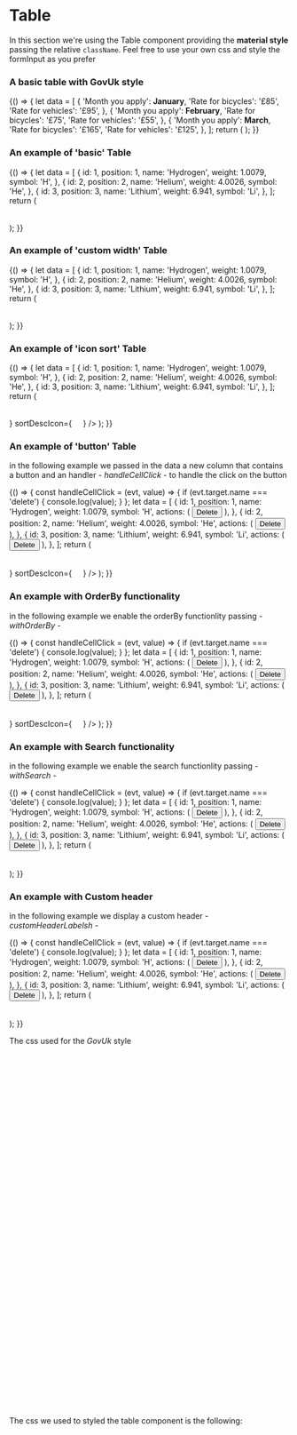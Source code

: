 
<Meta title="DCXLibrary/Table/Styled" component={Table} />

# Table

In this section we're using the Table component providing the **material style** passing the relative `className`. Feel free to use your own css and style the formInput as you prefer

### A basic table with GovUk style

<Canvas>
  <Story name="GovUk">
    {() => {
      let data = [
        {
          'Month you apply': <b>January</b>,
          'Rate for bicycles': '£85',
          'Rate for vehicles': '£95',
        },
        {
          'Month you apply': <b>February</b>,
          'Rate for bicycles': '£75',
          'Rate for vehicles': '£55',
        },
        {
          'Month you apply': <b>March</b>,
          'Rate for bicycles': '£165',
          'Rate for vehicles': '£125',
        },
      ];
      return (
        <Table
          dataSource={data}
          tableClassName="govuk-table "
          theadClassName="govuk-table__head"
          trClassName="govuk-table__row"
          thClassName="govuk-table__header"
          tbodyClassName="govuk-table__body"
          tdClassName="govuk-table__cell"
        />
      );
    }}
  </Story>
</Canvas>

### An example of 'basic' Table

<Canvas>
  <Story name="basic">
    {() => {
      let data = [
        {
          id: 1,
          position: 1,
          name: 'Hydrogen',
          weight: 1.0079,
          symbol: 'H',
        },
        {
          id: 2,
          position: 2,
          name: 'Helium',
          weight: 4.0026,
          symbol: 'He',
        },
        {
          id: 3,
          position: 3,
          name: 'Lithium',
          weight: 6.941,
          symbol: 'Li',
        },
      ];
      return (
        <Table
          dataSource={data}
          tableClassName="table"
          theadClassName="thead"
          trClassName="header-row"
          thClassName="th"
          tbodyClassName="tbody"
          tdClassName="td"
          selectedRowClassName="trSelected"
        />
      );
    }}
  </Story>
</Canvas>

### An example of 'custom width' Table

<Canvas>
  <Story name="width-columns">
    {() => {
      let data = [
        {
          id: 1,
          position: 1,
          name: 'Hydrogen',
          weight: 1.0079,
          symbol: 'H',
        },
        {
          id: 2,
          position: 2,
          name: 'Helium',
          weight: 4.0026,
          symbol: 'He',
        },
        {
          id: 3,
          position: 3,
          name: 'Lithium',
          weight: 6.941,
          symbol: 'Li',
        },
      ];
      return (
        <Table
          dataSource={data}
          tableClassName="table"
          theadClassName="thead"
          trClassName="header-row"
          thClassName="th"
          tbodyClassName="tbody"
          tdClassName="td"
          selectedRowClassName="trSelected"
          columnsWidth={['100px', '20%', '30%', '40%']}
        />
      );
    }}
  </Story>
</Canvas>

### An example of 'icon sort' Table

<Canvas>
  <Story name="icon-sort">
    {() => {
      let data = [
        {
          id: 1,
          position: 1,
          name: 'Hydrogen',
          weight: 1.0079,
          symbol: 'H',
        },
        {
          id: 2,
          position: 2,
          name: 'Helium',
          weight: 4.0026,
          symbol: 'He',
        },
        {
          id: 3,
          position: 3,
          name: 'Lithium',
          weight: 6.941,
          symbol: 'Li',
        },
      ];
      return (
        <Table
          dataSource={data}
          tableClassName="table"
          theadClassName="thead"
          trClassName="header-row"
          thClassName="th"
          tbodyClassName="tbody"
          tdClassName="td"
          selectedRowClassName="trSelected"
          columnsWidth={['90px']}
          sortAscIcon={
            <img src="https://freesvg.org/img/1544644548.png" width="12px" />
          }
          sortDescIcon={
            <img src="https://freesvg.org/img/1544644532.png" width="12px" />
          }
        />
      );
    }}
  </Story>
</Canvas>

### An example of 'button' Table

in the following example we passed in the data a new column that contains a button and an handler - _handleCellClick_ - to handle the click on the button

<Canvas>
  <Story name="button">
    {() => {
      const handleCellClick = (evt, value) => {
        if (evt.target.name === 'delete') {
          console.log(value);
        }
      };
      let data = [
        {
          id: 1,
          position: 1,
          name: 'Hydrogen',
          weight: 1.0079,
          symbol: 'H',
          actions: (
            <button className="btn-danger" name="delete">
              Delete
            </button>
          ),
        },
        {
          id: 2,
          position: 2,
          name: 'Helium',
          weight: 4.0026,
          symbol: 'He',
          actions: (
            <button className="btn-danger" name="delete">
              Delete
            </button>
          ),
        },
        {
          id: 3,
          position: 3,
          name: 'Lithium',
          weight: 6.941,
          symbol: 'Li',
          actions: (
            <button className="btn-danger" name="delete">
              Delete
            </button>
          ),
        },
      ];
      return (
        <Table
          dataSource={data}
          handleCellClick={handleCellClick}
          tableClassName="table"
          theadClassName="thead"
          trClassName="header-row"
          thClassName="th"
          tbodyClassName="tbody"
          tdClassName="td"
          selectedRowClassName="trSelected"
          columnsWidth={['90px']}
          sortAscIcon={
            <img src="https://freesvg.org/img/1544644548.png" width="12px" />
          }
          sortDescIcon={
            <img src="https://freesvg.org/img/1544644532.png" width="12px" />
          }
        />
      );
    }}
  </Story>
</Canvas>

### An example with OrderBy functionality

in the following example we enable the orderBy functionlity passing - _withOrderBy_ -

<Canvas>
  <Story name="orderBy">
    {() => {
      const handleCellClick = (evt, value) => {
        if (evt.target.name === 'delete') {
          console.log(value);
        }
      };
      let data = [
        {
          id: 1,
          position: 1,
          name: 'Hydrogen',
          weight: 1.0079,
          symbol: 'H',
          actions: (
            <button className="btn-danger" name="delete">
              Delete
            </button>
          ),
        },
        {
          id: 2,
          position: 2,
          name: 'Helium',
          weight: 4.0026,
          symbol: 'He',
          actions: (
            <button className="btn-danger" name="delete">
              Delete
            </button>
          ),
        },
        {
          id: 3,
          position: 3,
          name: 'Lithium',
          weight: 6.941,
          symbol: 'Li',
          actions: (
            <button className="btn-danger" name="delete">
              Delete
            </button>
          ),
        },
      ];
      return (
        <Table
          dataSource={data}
          handleCellClick={handleCellClick}
          tableClassName="table"
          theadClassName="thead"
          trClassName="header-row"
          thClassName="th"
          tbodyClassName="tbody"
          tdClassName="td"
          selectedRowClassName="trSelected"
          columnsWidth={['90px']}
          withOrderBy={true}
          sortAscIcon={
            <img src="https://freesvg.org/img/1544644548.png" width="12px" />
          }
          sortDescIcon={
            <img src="https://freesvg.org/img/1544644532.png" width="12px" />
          }
        />
      );
    }}
  </Story>
</Canvas>

### An example with Search functionality

in the following example we enable the search functionlity passing - _withSearch_ -

<Canvas>
  <Story name="search">
    {() => {
      const handleCellClick = (evt, value) => {
        if (evt.target.name === 'delete') {
          console.log(value);
        }
      };
      let data = [
        {
          id: 1,
          position: 1,
          name: 'Hydrogen',
          weight: 1.0079,
          symbol: 'H',
          actions: (
            <button className="btn-danger" name="delete">
              Delete
            </button>
          ),
        },
        {
          id: 2,
          position: 2,
          name: 'Helium',
          weight: 4.0026,
          symbol: 'He',
          actions: (
            <button className="btn-danger" name="delete">
              Delete
            </button>
          ),
        },
        {
          id: 3,
          position: 3,
          name: 'Lithium',
          weight: 6.941,
          symbol: 'Li',
          actions: (
            <button className="btn-danger" name="delete">
              Delete
            </button>
          ),
        },
      ];
      return (
        <Table
          dataSource={data}
          handleCellClick={handleCellClick}
          tableClassName="table"
          theadClassName="thead"
          trClassName="header-row"
          thClassName="th"
          tbodyClassName="tbody"
          tdClassName="td"
          selectedRowClassName="trSelected"
          columnsWidth={['90px']}
          withSearch={true}
          searchProps={{
            placeholder: 'Search...',
            className: 'searchClass',
          }}
        />
      );
    }}
  </Story>
</Canvas>

### An example with Custom header

in the following example we display a custom header - _customHeaderLabelsh_ -

<Canvas>
  <Story name="custom-header">
    {() => {
      const handleCellClick = (evt, value) => {
        if (evt.target.name === 'delete') {
          console.log(value);
        }
      };
      let data = [
        {
          id: 1,
          position: 1,
          name: 'Hydrogen',
          weight: 1.0079,
          symbol: 'H',
          actions: (
            <button className="btn-danger" name="delete">
              Delete
            </button>
          ),
        },
        {
          id: 2,
          position: 2,
          name: 'Helium',
          weight: 4.0026,
          symbol: 'He',
          actions: (
            <button className="btn-danger" name="delete">
              Delete
            </button>
          ),
        },
        {
          id: 3,
          position: 3,
          name: 'Lithium',
          weight: 6.941,
          symbol: 'Li',
          actions: (
            <button className="btn-danger" name="delete">
              Delete
            </button>
          ),
        },
      ];
      return (
        <Table
          dataSource={data}
          customHeaderLabels={[
            { label: 'Test', data: 'id' },
            { label: 'position', data: 'position' },
            { label: 'name', data: 'name' },
            { label: 'weight', data: 'weight' },
            { label: 'symbol', data: 'symbol' },
            { label: 'actions', data: 'actions' },
          ]}
          handleCellClick={handleCellClick}
          tableClassName="table"
          theadClassName="thead"
          trClassName="header-row"
          thClassName="th"
          tbodyClassName="tbody"
          tdClassName="td"
          selectedRowClassName="trSelected"
          columnsWidth={['90px']}
          withSearch={true}
          searchProps={{
            placeholder: 'Search...',
            className: 'searchClass',
          }}
        />
      );
    }}
  </Story>
</Canvas>

The css used for the _GovUk_ style

```css
.govuk-table {
  margin-bottom: 30px;
  font-size: 19px;
  line-height: 1.31579;
  font-family: 'GDS Transport', arial, sans-serif;
  font-weight: 400;
  font-size: 16px;
  font-size: 1rem;
  line-height: 1.25;
  color: #0b0c0c;
  width: 100%;
  margin-bottom: 20px;
  border-spacing: 0;
  border-collapse: collapse;
}

.govuk-table__head {
  display: table-header-group;
  vertical-align: middle;
  border-color: inherit;
  font-size: 19px;
}
.govuk-table__row {
  display: table-row;
  vertical-align: inherit;
  border-color: inherit;
}
.govuk-table__header {
  padding: 10px 20px 10px 0;
  border-bottom: 1px solid #b1b4b6;
  text-align: left;
  vertical-align: top;
  font-weight: 700;
}
.govuk-table__header--numeric {
  text-align: right;
}
.govuk-table__cell {
  padding: 10px 20px 10px 0;
  border-bottom: 1px solid #b1b4b6;
  text-align: left;
  vertical-align: top;
}
```

The css we used to styled the table component is the following:

```css
.table {
  border-spacing: 0;
  width: 100%;
  background: #fff;
  font-family: Roboto, Helvetica Neue, sans-serif;
}
.thead {
  display: table-header-group;
  vertical-align: middle;
  border-color: inherit;
}

.header-row {
  height: 56px;
}
.th {
  padding: 0;
  padding-left: 24px;
  border-bottom-width: 1px;
  border-bottom-style: solid;
  border-bottom-color: rgba(0, 0, 0, 0.12);
  color: rgba(0, 0, 0, 0.54);
  font-size: 12px;
  font-weight: 500;
  text-align: left;
  cursor: pointer;
}

.tbody {
  display: table-row-group;
  vertical-align: middle;
  border-color: inherit;
}

.tr {
  height: 48px;
  display: table-row;
  vertical-align: inherit;
  border-color: inherit;
}
.td {
  padding-left: 24px;
  padding: 0;
  border-bottom-width: 1px;
  border-bottom-style: solid;
  border-bottom-color: rgba(0, 0, 0, 0.12);
  color: rgba(0, 0, 0, 0.87);
  font-size: 14px;
  font-weight: 400;
  text-align: left;
  padding-left: 24px;
  cursor: pointer;
}

.trSelected .td {
  font-weight: bold;
}

.searchClass {
  right: 0;
  position: absolute;
  margin-right: 19px;
  margin-bottom: 5px;
  padding: 2px;
}
```

<Props of={Table} />
